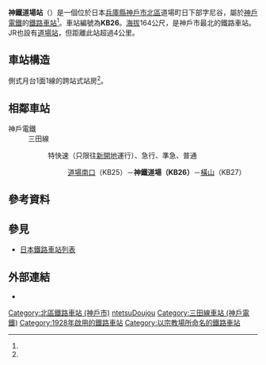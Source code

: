 {{日本車站資訊
|公司色 = #dd0033
|文字色 =
|站名 = 神鐵道場站*
|圖片 =Shintetsu Dojo Station.jpg
|pxl =
|圖片說明 = 神鐵道場站站舍
|日文原名 = 神鉄道場
|平假名 = しんてつどうじょう
|羅馬拼音 = SHINTETSU-DOJO
|副站名 = 鹿之子台
|電報略號 =
|所在地 = {{JPN}}[[兵庫縣|兵庫縣]][[神戶市|神戶市]][[北區_(神戶市)|北區]]道場町日下部字尼谷742番1號<ref name="zeneki">{{Cite book |和書 |title=兵庫の鉄道全駅 私鉄・公営鉄道 |publisher=神戸新聞総合出版センター |date=2012-12-10 |isbn=9784343006745 |page=178}}</ref>
|座標 = {{coord|34|51|59.93|N|135|13|33.97|E|region:JP-28_type:railwaystation|display=inline,title}}
|啟用年月日= 1928年（[[昭和|昭和]]3年）12月18日<ref name="zeneki"/><ref name="sone14">{{Cite book|和書|author=[[曽根悟|曽根悟]]（監修）|title=週刊 歴史でめぐる鉄道全路線 公営鉄道・私鉄|editor=朝日新聞出版分冊百科編集部（編集）|publisher=[[朝日新聞出版|朝日新聞出版]]|series=週刊朝日百科|volume=14号 神戸電鉄・能勢電鉄・北条鉄道・北近畿タンゴ鉄道|date=2011-06-19|pages=7・11-13頁}}</ref>
|廢站年月日=
|車站構造 = [[地面車站|地面車站]]<ref name="zeneki"/>
|月台配置 = 1面1線<ref name="zeneki"/>
|乘客人數 = 1,332
|上下車人次 =
|統計年度 = 2018年
|轉車 =
|備註 = [[無人站|無人站]]<ref name="zeneki"/><br/>* 原稱道場川原站，1991年改為現稱<ref name="zeneki"/>
|adjacent = {{Adjacent stations|system=神戶電鐵|line=三田線|left=道場南口|right=橫山|note-left=KB25<br />1.2km|note-mid={{車站編號c|red|KB26}}<br />距離[[有馬口站|有馬口]]8.5km<br />距離[[湊川站|湊川]]28.5km<br />距離[[新開地站|新開地]]28.9km|note-right=KB27<br />1.5km}}
}}

'''神鐵道場站'''（{{jpn|j=神鉄道場駅|hg=しんてつどうじょうえき|rm=Shintetsu-Dōjō eki|f=y}}）是一個位於日本[[兵庫縣|兵庫縣]][[神戶市|神戶市]][[北區_(神戶市)|北區]]道場町日下部字尼谷，屬於[[神戶電鐵|神戶電鐵]]的[[鐵路車站|鐵路車站]]<ref name="zeneki"/>。車站編號為'''KB26'''。[[海拔|海拔]]164公尺，是神戶市最北的鐵路車站。JR也設有[[道場站|道場站]]，但距離此站超過4公里。

== 車站構造 ==
側式月台1面1線的跨站式站房<ref name="zeneki"/>。

== 相鄰車站 ==
; 神戶電鐵
: 三田線
:: {{color|red|■}}特快速（只限往[[新開地站|新開地]]運行）、{{color|blue|■}}急行、{{color|green|■}}準急、{{color|black|■}}普通
::: [[道場南口站|道場南口]]（KB25）－'''神鐵道場（KB26）'''－[[橫山站_(兵庫縣)|橫山]]（KB27）

== 參考資料 ==
{{Reflist}}

== 參見 ==
{{Commonscat|Shintetsu-Dojo Station}}
* [[日本鐵路車站列表|日本鐵路車站列表]]

== 外部連結 ==
* {{外部連結/神戶電鐵車站|s_dojo|神鐵道場}}

{{三田線 (神戶電鐵)}}

{{DEFAULTSORT:Shintetsu-Dojo}}
[[Category:北區鐵路車站_(神戶市)|Category:北區鐵路車站 (神戶市)]]
[[Category:日本鐵路車站_Shi|ntetsuDoujou]]
[[Category:三田線車站_(神戶電鐵)|Category:三田線車站 (神戶電鐵)]]
[[Category:1928年啟用的鐵路車站|Category:1928年啟用的鐵路車站]]
[[Category:以宗教場所命名的鐵路車站|Category:以宗教場所命名的鐵路車站]]